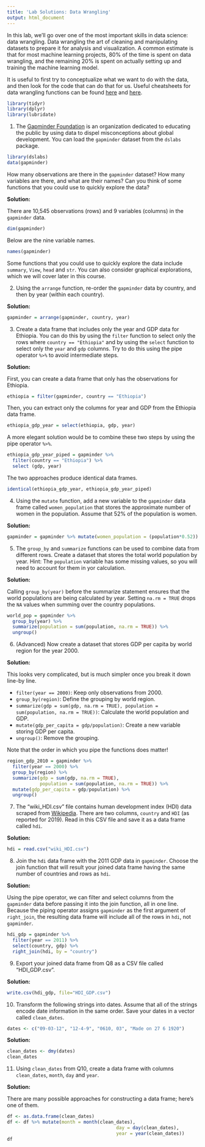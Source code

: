 ```yaml
---
title: 'Lab Solutions: Data Wrangling'
output: html_document
---
```


In this lab, we'll go over one of the most important skills in data science: data wrangling. Data wrangling the art of cleaning and manipulating datasets to prepare it for analysis and visualization. A common estimate is that for most machine learning projects, 80% of the time is spent on data wrangling, and the remaining 20% is spent on actually setting up and training the machine learning model.

It is useful to first try to conceptualize what we want to do with the data, and then look for the code that can do that for us. Useful cheatsheets for data wrangling functions can be found [here](https://rstudio.com/wp-content/uploads/2015/02/data-wrangling-cheatsheet.pdf) and [here](https://rstudio.com/resources/cheatsheets/). 

```r
library(tidyr)
library(dplyr)
library(lubridate)
```


1. The [Gapminder Foundation](https://www.gapminder.org/) is an organization dedicated to educating the public by using data to dispel misconceptions about global development. You can load the `gapminder` dataset from the `dslabs` package. 

```r
library(dslabs)
data(gapminder)
```

How many observations are there in the `gapminder` dataset? How many variables are there, and what are their names? Can you think of some functions that you could use to quickly explore the data? 

**Solution:**

There are 10,545 observations (rows) and 9 variables (columns) in the `gapminder` data. 

```r
dim(gapminder)
```

Below are the nine variable names. 

```r
names(gapminder)
```

Some functions that you could use to quickly explore the data include `summary`, `View`, `head` and `str`. You can also consider graphical explorations, which we will cover later in this course. 


2. Using the `arrange` function, re-order the `gapminder` data by country, and then by year (within each country). 

**Solution:**

```r
gapminder = arrange(gapminder, country, year)
```


3. Create a data frame that includes only the year and GDP data for Ethiopia. You can do this by using the `filter` function to select only the rows where `country == "Ethiopia"` and by using the `select` function to select only the `year` and `gdp` columns. Try to do this using the pipe operator `%>%` to avoid intermediate steps. 

**Solution:**

First, you can create a data frame that only has the observations for Ethiopia. 

```r
ethiopia = filter(gapminder, country == "Ethiopia")
```

Then, you can extract only the columns for year and GDP from the Ethiopia data frame. 

```r
ethiopia_gdp_year = select(ethiopia, gdp, year)
```

A more elegant solution would be to combine these two steps by using the pipe operator `%>%`. 

```r
ethiopia_gdp_year_piped = gapminder %>% 
  filter(country == "Ethiopia") %>% 
  select (gdp, year)
```

The two approaches produce identical data frames. 

```r
identical(ethiopia_gdp_year, ethiopia_gdp_year_piped)
```


4. Using the `mutate` function, add a new variable to the `gapminder` data frame called `women_population` that stores the approximate number of women in the population. Assume that 52% of the population is women. 

**Solution:**

```r
gapminder = gapminder %>% mutate(women_population = (population*0.52))
```


5. The `group_by` and `summarize` functions can be used to combine data from different rows. Create a dataset that stores the total world population by year. Hint: The `population` variable has some missing values, so you will need to account for them in yor calculation. 

**Solution:**

Calling `group_by(year)` before the summarize statement ensures that the world populations are being calculated by year. Setting `na.rm = TRUE` drops the `NA` values when summing over the country populations. 

```r
world_pop = gapminder %>% 
  group_by(year) %>% 
  summarize(population = sum(population, na.rm = TRUE)) %>%
  ungroup()
```


6. (Advanced) Now create a dataset that stores GDP per capita by world region for the year 2000. 

**Solution:**

This looks very complicated, but is much simpler once you break it down line-by line. 

- `filter(year == 2000)`: Keep only observations from 2000. 
- `group_by(region)`: Define the grouping by world region. 
- ` summarize(gdp = sum(gdp, na.rm = TRUE), population = sum(population, na.rm = TRUE))`: Calculate the world population and GDP. 
- `mutate(gdp_per_capita = gdp/population)`: Create a new variable storing GDP per capita. 
- `ungroup()`: Remove the grouping. 

Note that the order in which you pipe the functions does matter! 

```r
region_gdp_2010 = gapminder %>% 
  filter(year == 2000) %>% 
  group_by(region) %>%
  summarize(gdp = sum(gdp, na.rm = TRUE), 
            population = sum(population, na.rm = TRUE)) %>%
  mutate(gdp_per_capita = gdp/population) %>%
  ungroup()
```


7. The "wiki_HDI.csv" file contains human development index (HDI) data scraped from [Wikipedia](https://en.wikipedia.org/wiki/List_of_countries_by_Human_Development_Index). There are two columns, `country` and `HDI` (as reported for 2019). Read in this CSV file and save it as a data frame called `hdi`. 

**Solution:**

```r
hdi = read.csv("wiki_HDI.csv")
```


8. Join the `hdi` data frame with the 2011 GDP data in `gapminder`. Choose the join function that will result your joined data frame having the same number of countries and rows as `hdi`. 

**Solution:**

Using the pipe operator, we can filter and select columns from the `gapminder` data before passing it into the join function, all in one line. Because the piping operator assigns `gapminder` as the first argument of `right_join`, the resulting data frame will include all of the rows in `hdi`, not `gapminder`. 

```r
hdi_gdp = gapminder %>% 
  filter(year == 2011) %>% 
  select(country, gdp) %>% 
  right_join(hdi, by = "country")
```


9. Export your joined data frame from Q8 as a CSV file called "HDI_GDP.csv". 

**Solution:**

```r
write.csv(hdi_gdp, file="HDI_GDP.csv")
```


10. Transform the following strings into dates. Assume that all of the strings encode date information in the same order. Save your dates in a vector called `clean_dates`. 

```r
dates <- c("09-03-12", "12-4-9", "0610, 03", "Made on 27 6 1920")
```

**Solution:**

```r
clean_dates <- dmy(dates)
clean_dates
```


11. Using `clean_dates` from Q10, create a data frame with columns `clean_dates`, `month`, `day` and `year`. 

**Solution:**

There are many possible approaches for constructing a data frame; here's one of them. 

```r
df <- as.data.frame(clean_dates)
df <- df %>% mutate(month = month(clean_dates),
										day = day(clean_dates),
										year = year(clean_dates))
df
```
